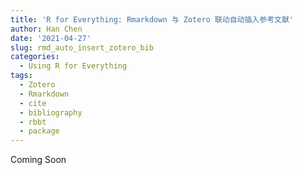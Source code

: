 ```yaml
---
title: 'R for Everything: Rmarkdown 与 Zotero 联动自动插入参考文献'
author: Han Chen
date: '2021-04-27'
slug: rmd_auto_insert_zotero_bib
categories:
  - Using R for Everything
tags:
  - Zotero
  - Rmarkdown
  - cite
  - bibliography
  - rbbt
  - package
---
```


Coming Soon